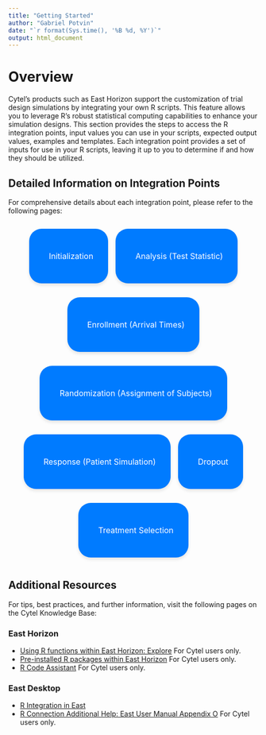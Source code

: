```yaml
---
title: "Getting Started"
author: "Gabriel Potvin"
date: "`r format(Sys.time(), '%B %d, %Y')`"
output: html_document
---
```


<style>
.button-container {
    text-align: center;
    display: flex;
    flex-wrap: wrap;
    justify-content: center;
    column-gap: 15px;
}
.button {
    font-size: 16px;
    display: flex;
    align-items: center;
    height: 50px;
    text-decoration: none;
    background-color: #007BFF;
    color: white;
    border-radius: 25px;
    box-shadow: 0 4px 6px rgba(0, 0, 0, 0.1);
    transition: background-color 0.3s, transform 0.3s;
    padding: 30px;
}
.button:hover {
    background-color: #0056b3;
    transform: scale(1.05);
}
.button i {
    margin-right: 10px;
}
</style>

# Overview

Cytel's products such as East Horizon support the customization of trial design simulations by integrating your own R scripts. This feature allows you to leverage R's robust statistical computing capabilities to enhance your simulation designs. This section provides the steps to access the R integration points, input values you can use in your scripts, expected output values, examples and templates. Each integration point provides a set of inputs for use in your R scripts, leaving it up to you to determine if and how they should be utilized.

## Detailed Information on Integration Points

For comprehensive details about each integration point, please refer to the following pages:

:::: {.button-container}
<a href="IntegrationPointInitialization.html" class="button"><i class="fas fa-cogs"></i> Initialization</a>

<a href="IntegrationPointAnalysis.html" class="button"><i class="fas fa-chart-bar"></i> Analysis (Test Statistic)</a>

<a href="IntegrationPointEnrollment.html" class="button"><i class="fas fa-user-clock"></i> Enrollment (Arrival Times)</a>

<a href="IntegrationPointRandomization.html" class="button"><i class="fas fa-random"></i> Randomization (Assignment of Subjects)</a>

<a href="IntegrationPointResponse.html" class="button"><i class="fas fa-user-md"></i> Response (Patient Simulation)</a>

<a href="IntegrationPointDropout.html" class="button"><i class="fas fa-user-slash"></i> Dropout</a>

<a href="IntegrationPointTreatmentSelection.html" class="button"><i class="fas fa-project-diagram"></i> Treatment Selection</a>

[//]: # (Comment: Possibly to add - Survival Assurance?, Re-Estimate Events?, Adapt Test Statistics?)

::::

## Additional Resources

For tips, best practices, and further information, visit the following pages on the Cytel Knowledge Base:

### East Horizon

- [Using R functions within East Horizon: Explore](https://knowledge.cytel.com/r-connection) <span class="badge text-bg-secondary">For Cytel users only.</span>
- [Pre-installed R packages within East Horizon](https://knowledge.cytel.com/pre-installed-r-packages-within-east-horizon) <span class="badge text-bg-secondary">For Cytel users only.</span>
- [R Code Assistant](https://knowledge.cytel.com/r-code-assistant) <span class="badge text-bg-secondary">For Cytel users only.</span>

### East Desktop

- [R Integration in East](https://knowledge.cytel.com/r-integration-east)
- [R Connection Additional Help: East User Manual Appendix O](https://knowledge.cytel.com/r-connect-additional-help-east-user-manual-chapter-o) <span class="badge text-bg-secondary">For Cytel users only.</span>
